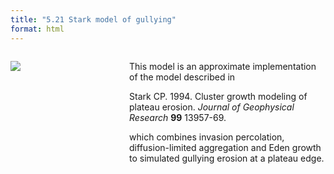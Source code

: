 ```yaml
---
title: "5.21 Stark model of gullying"
format: html
---
```


:::: {.columns}
::: {.column width=35%}
[![](5.21-starkGullying.png)](5.21-stark-gullying.nlogox)
:::

::: {.column width=65%}
This model is an approximate implementation of the model described in

Stark CP. 1994. Cluster growth modeling of plateau erosion. _Journal of Geophysical Research_ **99** 13957-69.

which combines invasion percolation, diffusion-limited aggregation and Eden growth to simulated gullying erosion at a plateau edge.
:::
::::